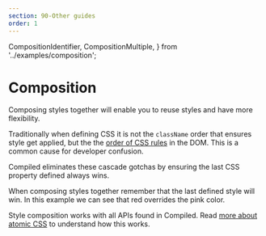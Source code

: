 ```yaml
---
section: 90-Other guides
order: 1
---
```


  CompositionIdentifier,
  CompositionMultiple,
} from '../examples/composition';

# Composition

Composing styles together will enable you to reuse styles and have more flexibility.

Traditionally when defining CSS it is not the `className` order that ensures style get applied,
but the the [order of CSS rules](https://developer.mozilla.org/en-US/docs/Learn/CSS/Building_blocks/Cascade_and_inheritance) in the DOM.
This is a common cause for developer confusion.

Compiled eliminates these cascade gotchas by ensuring the last CSS property defined always wins.

<CompositionIdentifier />

When composing styles together remember that the last defined style will win.
In this example we can see that red overrides the pink color.

<CompositionMultiple />

Style composition works with all APIs found in Compiled.
Read [more about atomic CSS](/atomic-css#overriding-through-composition) to understand how this works.
